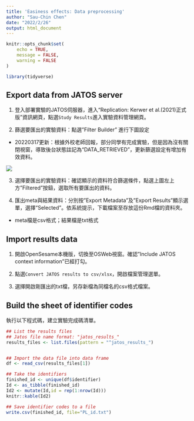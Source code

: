 ```yaml
---
title: 'Easiness effects: Data preprocessing'
author: "Sau-Chin Chen"
date: "2022/2/26"
output: html_document
---
```


```r
knitr::opts_chunk$set(
	echo = TRUE,
	message = FALSE,
	warning = FALSE
)

library(tidyverse)
```

## Export data from JATOS server

1. 登入部署實驗的JATOS伺服器，進入“Replication: Kerwer et al.(2021)正式版”資訊網頁，點選`Study Results`進入實驗資料管理網頁。

2. 篩選要匯出的實驗資料：點選"Filter Builder" 進行下圖設定

* 20220317更新：根據外校老師回報，部分同學有完成實驗，但是因為沒有關閉視窗，導致後台狀態註記為“DATA_RETRIEVED”，更新篩選設定有增加有效資料。

![](img/Results_export001.png)

3. 選擇要匯出的實驗資料：確認顯示的資料符合篩選條件，點選上圖左上方"Filtered"按鈕，選取所有要匯出的資料。

4. 匯出meta與結果資料：分別按"Export Metadata"及”Export Results"顯示選單，選擇“Selected"。依系統提示，下載檔案至存放這份Rmd檔的資料夾。

- meta檔是csv格式；結果檔是txt格式


## Import results data


1. 開啟OpenSesame本機版，切換至OSWeb視窗。確認”Include JATOS context information"已經打勾。

2. 點選`Convert JATOS results to csv/xlsx`，開啟檔案管理選單。

3. 選擇開啟剛匯出的txt檔，另存新檔為同檔名的csv格式檔案。


## Build the sheet of identifier codes

執行以下程式碼，建立實驗完成碼清單。

```r
## List the results files
## Jatos file name format: "jatos_results_"
results_files <- list.files(pattern = "^jatos_results_")


## Import the data file into data frame
df <- read_csv(results_files[1])

## Take the identifiers
finished_id <- unique(df$identifier)
Id <- as_tibble(finished_id)
Id2 <- mutate(Id,id = rep(1:nrow(Id)))
knitr::kable(Id2)

## Save identifier codes to a file
write.csv(finished_id, file="PL_id.txt")
```

